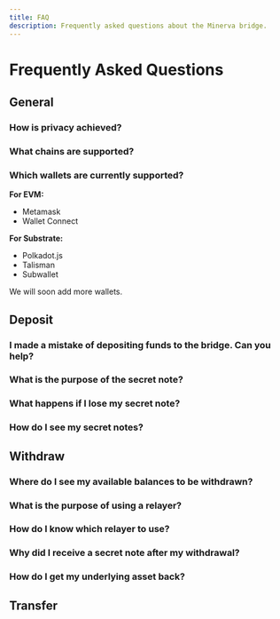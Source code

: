 ```yaml
---
title: FAQ
description: Frequently asked questions about the Minerva bridge.
---
```


# Frequently Asked Questions

## General

### **How is privacy achieved?**

### **What chains are supported?**

### **Which wallets are currently supported?**

**For EVM:**

- Metamask
- Wallet Connect

**For Substrate:**

- Polkadot.js
- Talisman
- Subwallet

We will soon add more wallets.

## Deposit

### **I made a mistake of depositing funds to the bridge. Can you help?**

### **What is the purpose of the secret note?**

### **What happens if I lose my secret note?**

### **How do I see my secret notes?**

## Withdraw

### **Where do I see my available balances to be withdrawn?**

### **What is the purpose of using a relayer?**

### **How do I know which relayer to use?**

### **Why did I receive a secret note after my withdrawal?**

### **How do I get my underlying asset back?**

## Transfer

